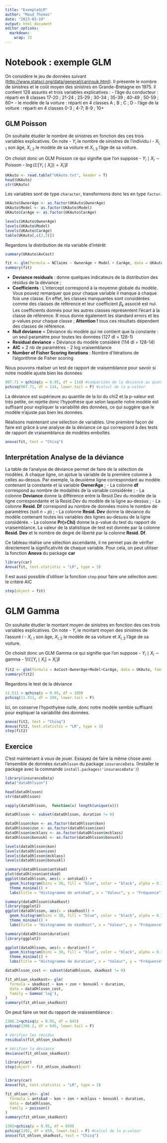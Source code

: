 ```yaml
---
title: "ExempleGLM"
author: "Maud Thomas"
date: "2023-03-19"
output: html_document
editor_options: 
  markdown: 
    wrap: 72
---
```


# Notebook : exemple GLM

On considère le jeu de données suivant
(<http://www.statsci.org/data/general/carinsuk.html>). Il présente le
nombre de sinistres et le coût moyen des sinistres en Grande-Bretagne en
1975. Il contient 128 assurés et trois variables explicatives : - l'âge
du conducteur : réparti en 8 classes 17-20 ; 21-24 ; 25-29 ; 30-34 ;
35-39 ; 40-49 ; 50-59 ; 60+ - le modèle de la voiture : réparti en 4
classes A ; B ; C ; D - l'âge de la voiture : réparti en 4 classes 0-3 ;
4-7; 8-9 ; 10+

## GLM Poisson

On souhaite étudier le nombre de sinistres en fonction des ces trois
variables explicatives. On note - $Y_i$ le nombre de sinistres de
l'individu $i$ - $X_{i,1}$ son âge, $X_{i,2}$ le modèle de sa voiture et
$X_{i,3}$ l'âge de sa voiture.

On choisit donc un GLM Poisson ce qui signifie que l'on suppose -
$Y_i \mid X_i \sim \text{ Poisson}$ -
$\log(\mathbb{E}[Y_i \mid X_i]) = X_i' \beta$

```r
UKAuto <- read.table("UKAuto.txt", header = T)
head(UKAuto)
str(UKAuto)
```

Les variables sont de type `character`, transformons donc les en type
`factor`.

```r
UKAuto$OwnerAge <- as.factor(UKAuto$OwnerAge)
UKAuto$Model <- as.factor(UKAuto$Model)
UKAuto$CarAge <- as.factor(UKAuto$CarAge)

levels(UKAuto$OwnerAge) 
levels(UKAuto$Model) 
levels(UKAuto$CarAge)
table(UKAuto[,c(2,3)])

```

Regardons la distribution de nla variable d'intérêt

```r
summary(UKAuto$AvCost)
```

```r
fit <- glm(formula = NClaims ~ OwnerAge + Model + CarAge, data = UKAuto, family = poisson())
summary(fit)
```

-   **Deviance residuals** : donne quelques indicateurs de la
    distribution des résidus de la déviance ;
-   **Coefficients** : L'intercept correspond à la moyenne globale du
    modèle. Vous pouvez remarquer que pour chaque variable il manque à
    chaque fois une classe. En effet, les classes manquantes sont
    considérées comme des classes de référence et leur coefficient
    $\beta_k$ associé est nul. Les coefficients donnés pour les autres
    classes représentent l'écart à la classe de référence. R nous donne
    également les standard errors et les p-values pour chaque classe ;
    **Attention !** tous ces résultats dépendent des classes de
    référence.
-   **Null deviance** = Déviance du modèle qui ne contient que la
    constante : un seul paramètre pour toutes les données (127 dl =
    128-1)
-   **Residual deviance** = Déviance du modèle considéré (114 dl =
    128-14)
-   **AIC** = 2 nb de paramètres - 2 log vraisemblance
-   **Number of Fisher Scoring iterations** : Nombre d'itérations de
    l'algorithme de Fisher scoring

Nous pouvons réaliser un test de rapport de vraisemblance pour savoir si
notre modèle ajuste bien les données

```r
907.71 > qchisq(p = 0.95, df = 114) #comparison de la déviance au quantile d'ordre 0.95 de la loi Chi2 à 114 degrés de liberté 
pchisq(907.71, df = 114, lower.tail = F) #calcul de la p-valeur 
```

La déviance est supérieure au quantile de la loi du chi2 et la p-valeur
est très petite, on rejette donc l'hypothèse que selon laquelle notre
modèle est suffisant pour expliquer la variabilité des données, ce qui
suggère que le modèle n'ajuste pas bien les données.

Réalisons maintenant une sélection de variables. Une première façon de
faire est grâce à une analyse de la déviance ce qui correspond à des
tests de rapport de vraisemblance de modèles emboîtés

```r
anova(fit, test = "Chisq")
```

## Interprétation Analyse de la déviance

La table de l'analyse de déviance permet de faire de la sélection de
modèles. A chaque ligne, on ajotue la variable de la première colonne à
celles au-dessus. Par exemple, la deuxième ligne correspondant au modèle
contenant la constante et la variable **OwnerAge** ; - La colonne **df**
correspond au nombre de modalités de la variable considérée ; - La
colonne **Deviance** donne la différence entre la Resid.Dev du modèle de
la ligne correspondante et la Resid.Dev du modèle de la ligne au-dessus
; - La colonne **Resid. Df** correspond au nombre de données moins le
nombre de paramètres (soit $n-p$) ; - La colonne **Resid. Dev** donne la
déviance du modèle contenant toutes les variables des lignes au-desusu
de la ligne considérée. - La colonne **Pr(\>Chi)** donne la p-value du
test du rapport de vraisemblance. La valeur de la statistique de test
est donnée par la colonne **Resid. Dev** et le nombre de degré de
liberté par la colonne **Resid. Df**.

Ce tableau réalise une sélection ascendante, il ne permet pas de
vérifier directement la significativité de chaque variable. Pour cela,
on peut utiliser la fonction **Anova** du package **car**

```r
library(car)
Anova(fit, test.statistic = "LR", type = 3)
```

Il est aussi possible d'utiliser la fonction `step` pour faire une
sélection avec le critère AIC

```r
step(object = fit)
```

# GLM Gamma

On souhaite étudier le montant moyen de sinistres en fonction des ces
trois variables explicatives. On note - $Y_i$ le montant moyen des
sinistres de l'assuré $i$ - $X_{i,1}$ son âge, $X_{i,2}$ le modèle de sa
voiture et $X_{i,3}$ l'âge de sa voiture.

On choisit donc un GLM Gamma ce qui signifie que l'on suppose -
$Y_i \mid X_i \sim \text{gamma}$ -
$1/\mathbb{E}[Y_i \mid X_i] = X_i' \beta$

```r
fit2 <- glm(formula = AvCost~OwnerAge+Model+CarAge, data = UKAuto, family = Gamma(link = log))
summary(fit2)
```

Regardons le test de la déviance

```r
11.511 > qchisq(p = 0.95, df = 109)
pchisq(11.511, df = 109, lower.tail = F)
```

Ici, on conserve l'hypothyèse nulle, donc notre modèle semble suffisant
pour expliquer la variabilité des données.

```r
anova(fit2, test = "Chisq")
Anova(fit2, test.statistic = "LR", type = 3)
step(fit2)
```

## Exercice

C'est maintenant à vous de jouer. Essayez de faire la même chose avec
l'ensemble de données `dataOhlsson` du package `insuranceData`.
(Installer le package avec la commande
`install.packages('insuranceData')`)

```r
library(insuranceData)
data("dataOhlsson")
```

```r
head(dataOhlsson)
str(dataOhlsson)
```

```r
sapply(dataOhlsson,  function(x) length(unique(x)))  

```

```r

dataOhlsson <- subset(dataOhlsson, duration != 0)

dataOhlsson$kon <- as.factor(dataOhlsson$kon)
dataOhlsson$zon <- as.factor(dataOhlsson$zon)
dataOhlsson$mcklass <- as.factor(dataOhlsson$mcklass)
dataOhlsson$bonuskl <- as.factor(dataOhlsson$bonuskl)

levels(dataOhlsson$kon) 
levels(dataOhlsson$zon) 
levels(dataOhlsson$mcklass)
levels(dataOhlsson$bonuskl)
```

```r
summary(dataOhlsson$antskad)
plot(dataOhlsson$antskad)
ggplot(dataOhlsson, aes(x = antskad)) +
  geom_histogram(bins = 30, fill = "blue", color = "black", alpha = 0.7) +
  theme_minimal() +
  labs(title = "Histogramme de antskad", x = "Valeur", y = "Fréquence")
```

```r
summary(dataOhlsson$skadkost)
library(ggplot2)
ggplot(dataOhlsson, aes(x = skadkost)) +
  geom_histogram(bins = 30, fill = "blue", color = "black", alpha = 0.7) +
  theme_minimal() +
  labs(title = "Histogramme de skadkost", x = "Valeur", y = "Fréquence")


```

```r
summary(dataOhlsson$duration)
library(ggplot2)

ggplot(dataOhlsson, aes(x = duration)) +
  geom_histogram(bins = 30, fill = "blue", color = "black", alpha = 0.7) +
  theme_minimal() +
  labs(title = "Histogramme de duration", x = "Valeur", y = "Fréquence")
```

```r

dataOhlsson_cost <- subset(dataOhlsson, skadkost != 0)

fit_ohlson_skadkost<- glm(
  formula = skadkost ~ kon + zon + bonuskl + duration,
  data = dataOhlsson_cost,
  family = Gamma('log'),
)
summary(fit_ohlson_skadkost)
```

On peut faire un test du rapport de vraissemblance :

```r
1306.2>qchisq(p = 0.95, df = 645)
pchisq(1306.2, df = 645, lower.tail = F)

```

```r
# Vérifier les résidus
residuals(fit_ohlson_skadkost)

# Vérifier la déviance
deviance(fit_ohlson_skadkost)

```

```r
library(car)
step(object = fit_ohlson_skadkost)
```

```         
```

```r
library(car)
Anova(fit, test.statistic = "LR", type = 3)
```

```r
fit_ohlson_st<- glm(
  formula = antskad ~ kon + zon + mcklass + bonuskl + duration,
  data = dataOhlsson,
  family = poisson()  
)
summary(fit_ohlson_skadkost)
```

```r
1392>qchisq(p = 0.95, df = 659)
pchisq(1392, df = 659, lower.tail = F) #calcul de la p-valeur 
anova(fit_ohlson_skadkost, test = "Chisq")
```
